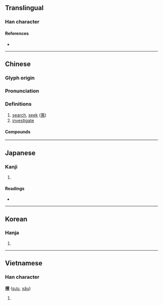 {{character info/new}}
{{also|捜}}
==Translingual==

===Han character===
{{Han char|rn=64|rad=手|as=10|sn=13|four=57047|canj=QHXE|ids=⿰扌叟}}

====References====
* {{Han ref|kx=0447.070|dkj=12486|dj=0797.190|hdz=31919.070|uh=641C|ud=25628|bh=B76A|bd=46954}}

----

==Chinese==
{{zh-forms|alt=捜}}

===Glyph origin===
{{Han etym}}

===Pronunciation===
{{zh-pron
|m=sōu
|ma=Zh-sou.ogg
|h=pfs=sêu
|c=sau1,sau2
|md=
|mn=qz,xm,zz:so/tw,xm,zz:so͘/twv:só͘/tw:chhiau/twv:chhiâu
|mn_note=chhiau/chhiâu - 抄 is used in the Mainland.
|w=1seu
|mc=
|oc=y
|cat=v
}}

===Definitions===
{{zh-hanzi}}

# [[search]], [[seek]] ([[蒐]])
# [[investigate]]

====Compounds====
{{zh-der|fold=1|劣缺搊搜|大肆搜捕|冥搜|搜索隊|搜索|搜羅|搜奇選妙|搜剔|搜刮|搜根究底|搜身|搜尋|搜括|抖搜精神|搜購|搜根剔齒|搜揚仄陋|搜索票|搜神記|搜閱|搜劫|挖心搜膽|搜聚|搜根問底|搊搜|搜救|搜集|搜尋引擎|扭搜|摳搜|搜章擿句|搜揚側陋|摟搜|搜奇抉怪|搜檢|搜求|抖搜|搜索半徑|搜捕|搜討|搜索枯腸|搜查|搜奇訪古|雷達搜索|陡搜|網路搜尋}}

----

==Japanese==
{{ja-kanji forms|捜|搜}}

===Kanji===
{{ja-kanji|grade=|rs=手10|shin=捜}}

# {{defn|lang=ja|sort=手10}}

====Readings====
* {{ja-readings|on=[[そう]] (sō)|kun=[[さがす]] (sagasu)}}

----

==Korean==

===Hanja===
{{ko-hanja|hangeul=수}}

# {{defn|lang=ko|sort=手10}}

----

==Vietnamese==

===Han character===
'''搜''' ([[sưu]], [[xâu]])

# {{defn|lang=vi}}